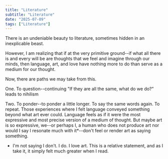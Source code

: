 ```yaml
---
title: "Literature"
subtitle: "Literature"
date: "2025-07-09"
tags: ["Literature"]
---
```


There is an undeniable beauty to literature, sometimes hidden in an inexplicable beast.

However, I am realizing that if at the very primitive ground--if what all there is and every will be are thoughts that we feel and imagine through our minds, then language, art, and love have nothing more to do than serve as a medium for our thought.

Now, there are paths we may take from this.

One. To question--continuing "If they are all the same, what do we do?" leads to nihilism

Two. To ponder--to ponder a little longer. To say the same words again. To repeat. Those experiences where I felt language conveyed something beyond what art ever could. Language feels as if it were the most expressive and most precise version of a medium of thought. But maybe art is so expressive, we--or perhaps I, a human who does not produce art nor would I say I resonate much with it*--don't feel or render art as saying something.

* I'm not saying I don't. I do. I love art. This is a relative statement, and as I take it, it simply felt much greater when I read.
